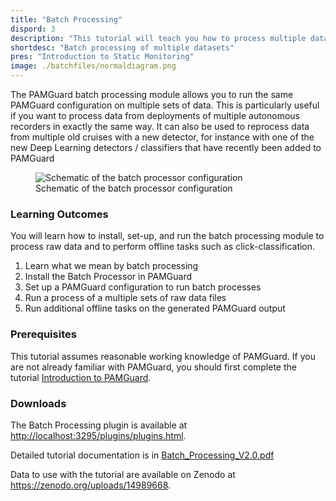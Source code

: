 ```yaml
---
title: "Batch Processing"
dispord: 3
description: "This tutorial will teach you how to process multiple datasets using the same PAMGuard configuration using the PAMGuard batch processing plugin."
shortdesc: "Batch processing of multiple datasets"
pres: "Introduction to Static Monitoring"
image: ./batchfiles/normaldiagram.png
---
```


The PAMGuard batch processing module allows you to run the same PAMGuard configuration on multiple sets of data. This is particularly useful if you want to process data from deployments of multiple autonomous recorders in exactly the same way. It can also be used to reprocess data from multiple old cruises with a new detector, for instance with one of the new Deep Learning detectors / classifiers that have recently been added to PAMGuard

![Schematic of the batch processor configuration](./batchfiles/normaldiagram.png)


### Learning Outcomes

You will learn how to install, set-up, and run the batch processing module to process raw data and to perform offline tasks such as click-classification. 

1.  Learn what we mean by batch processing
2.  Install the Batch Processor in PAMGuard
3.  Set up a PAMGuard configuration to run batch processes
4.  Run a process of a multiple sets of raw data files
5.  Run additional offline tasks on the generated PAMGuard output

### Prerequisites

This tutorial assumes reasonable working knowledge of PAMGuard. If you are not already 
familiar with PAMGuard, you should first complete the tutorial 
[Introduction to PAMGuard](staticmonitoring.qmd). 

### Downloads

The Batch Processing plugin is available at [http://localhost:3295/plugins/plugins.html](http://localhost:3295/plugins/plugins.html).

Detailed tutorial documentation is in [Batch_Processing_V2.0.pdf](https://github.com/PAMGuardLearning/batchprocessing/releases/download/V2.0/Batch_Processing_V2.0.pdf)

Data to use with the tutorial are available on Zenodo at [https://zenodo.org/uploads/14989668](https://zenodo.org/uploads/14989668).

